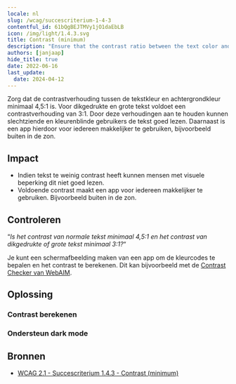 ```yaml
---
locale: nl
slug: /wcag/succescriterium-1-4-3
contentful_id: 61bQgBEJTMVy1jO1daEbLB
icon: /img/light/1.4.3.svg
title: Contrast (minimum)
description: "Ensure that the contrast ratio between the text color and background color is at least 4.5:1. For bold and large text, a ratio of 3:1 is sufficient."
authors: [janjaap]
hide_title: true
date: 2022-06-16
last_update:
  date: 2024-04-12
---
```


<Hero
  title="Contrast (minimum)"
  imageSrc="/img/light/1.4.3.svg"
  alt="WCAG 1.4.3 - Logo"
  prefix="Succescriterium 1.4.3"
  suffix="Niveau AA"
/>

Zorg dat de contrastverhouding tussen de tekstkleur en achtergrondkleur minimaal 4,5:1 is. Voor dikgedrukte en grote tekst voldoet een contrastverhouding van 3:1. Door deze verhoudingen aan te houden kunnen slechtziende en kleurenblinde gebruikers de tekst goed lezen. Daarnaast is een app hierdoor voor iedereen makkelijker te gebruiken, bijvoorbeeld buiten in de zon.

## Impact

- Indien tekst te weinig contrast heeft kunnen mensen met visuele beperking dit niet goed lezen.
- Voldoende contrast maakt een app voor iedereen makkelijker te gebruiken. Bijvoorbeeld buiten in de zon.

## Controleren

“*Is het contrast van normale tekst minimaal 4,5:1 en het contrast van dikgedrukte of grote tekst minimaal 3:1?*“

Je kunt een schermafbeelding maken van een app om de kleurcodes te bepalen en het contrast te berekenen. Dit kan bijvoorbeeld met de [Contrast Checker van WebAIM](https://webaim.org/resources/contrastchecker/).

## Oplossing

### Contrast berekenen

<CodeSample id="screen-contrast" locale="nl"/>

### Ondersteun dark mode

<CodeSample id="screen-dark-mode" locale="nl"/>

## Bronnen

- [WCAG 2.1 - Succescriterium 1.4.3 - Contrast (minimum)](https://www.w3.org/Translations/WCAG21-nl/#contrast-minimum)
